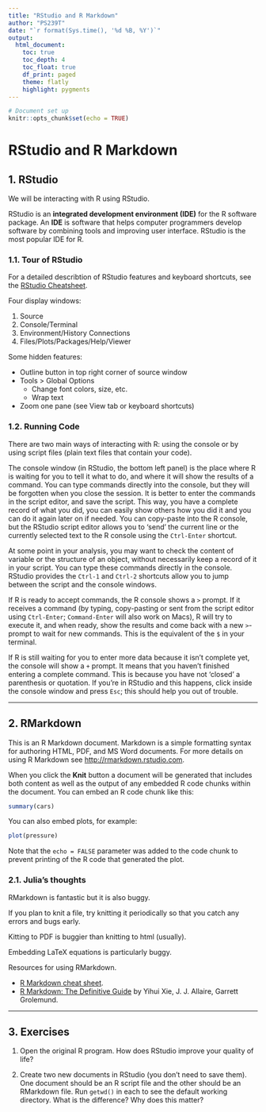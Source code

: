 ```yaml
---
title: "RStudio and R Markdown"
author: "PS239T"
date: "`r format(Sys.time(), '%d %B, %Y')`"
output:
  html_document:
    toc: true
    toc_depth: 4
    toc_float: true
    df_print: paged
    theme: flatly
    highlight: pygments
---
```


```r
# Document set up
knitr::opts_chunk$set(echo = TRUE)
```

# RStudio and R Markdown 

## 1. RStudio 

We will be interacting with R using RStudio. 

RStudio is an **integrated development environment (IDE)** for the R software package. An **IDE** is software that helps computer programmers develop software by combining tools and improving user interface. RStudio is the most popular IDE for R. 

### 1.1. Tour of RStudio 

For a detailed describtion of RStudio features and keyboard shortcuts, see the [RStudio Cheatsheet](https://github.com/rstudio/cheatsheets/blob/master/rstudio-ide.pdf).

Four display windows:  

1. Source
2. Console/Terminal 
3. Environment/History Connections
4. Files/Plots/Packages/Help/Viewer

Some hidden features:

- Outline button in top right corner of source window 
- Tools > Global Options
  - Change font colors, size, etc. 
  - Wrap text 
- Zoom one pane (see View tab or keyboard shortcuts)


### 1.2. Running Code

There are two main ways of interacting with R: using the console or by using script files (plain text files that contain your code).

The console window (in RStudio, the bottom left panel) is the place where R is waiting for you to tell it what to do, and where it will show the results of a command.  You can type commands directly into the console, but they will be forgotten when you close the session. It is better to enter the commands in the script editor, and save the script. This way, you have a complete record of what you did, you can easily show others how you did it and you can do it again later on if needed. You can copy-paste into the R console, but the RStudio script editor allows you to 'send' the current line or the currently selected text to the R console using the `Ctrl-Enter` shortcut.

At some point in your analysis, you may want to check the content of variable or the structure of an object, without necessarily keep a record of it in your script. You can type these commands directly in the console. RStudio provides the `Ctrl-1` and `Ctrl-2` shortcuts allow you to jump between the script and the console windows.

If R is ready to accept commands, the R console shows a `>` prompt. If it receives a command (by typing, copy-pasting or sent from the script editor using `Ctrl-Enter`; `Command-Enter` will also work on Macs), R will try to execute it, and when ready, show the results and come back with a new `>`-prompt to wait for new commands. This is the equivalent of the `$` in your terminal. 

If R is still waiting for you to enter more data because it isn't complete yet, the console will show a `+` prompt. It means that you haven't finished entering a complete command. This is because you have not 'closed' a parenthesis or quotation. If you're in RStudio and this happens, click inside the console window and press `Esc`; this should help you out of trouble.


**********************************************************

## 2. RMarkdown 

This is an R Markdown document. Markdown is a simple formatting syntax for authoring HTML, PDF, and MS Word documents. For more details on using R Markdown see <http://rmarkdown.rstudio.com>.

When you click the **Knit** button a document will be generated that includes both content as well as the output of any embedded R code chunks within the document. You can embed an R code chunk like this:

```r
summary(cars)
```

You can also embed plots, for example:

```r
plot(pressure)
```

Note that the `echo = FALSE` parameter was added to the code chunk to prevent printing of the R code that generated the plot.

### 2.1. Julia's thoughts

RMarkdown is fantastic but it is also buggy. 

If you plan to knit a file, try knitting it periodically so that you catch any errors and bugs early.

Kitting to PDF is buggier than knitting to html (usually). 

Embedding LaTeX equations is particularly buggy. 

Resources for using RMarkdown. 

- [R Markdown cheat sheet](https://github.com/rstudio/cheatsheets/blob/master/rmarkdown-2.0.pdf).
- [R Markdown: The Definitive Guide](https://bookdown.org/yihui/rmarkdown/) by Yihui Xie, J. J. Allaire, Garrett Grolemund.


**********************************************************

## 3. Exercises

1. Open the original R program. How does RStudio improve your quality of life?  

2. Create two new documents in RStudio (you don't need to save them). One document should be an R script file and the other should be an RMarkdown file. Run `getwd()` in each to see the default working directory. What is the difference? Why does this matter? 













